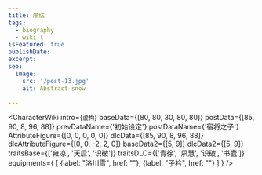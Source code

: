 ```yaml
---
title: 廖纮
tags:
  - biography
  - wiki-l
isFeatured: true
publishDate:
excerpt:
seo:
  image:
    src: '/post-13.jpg'
    alt: Abstract snow

---
```



<CharacterWiki
  intro={`虚构`}
  baseData={[80, 80, 30, 80, 80]}
  postData={[85, 90, 8, 96, 88]}
  prevDataName={'初始设定'}
  postDataName={'宿将之子'}
  AttributeFigure={[0, 0, 0, 0, 0]}
  dlcData={[85, 90, 8, 96, 88]}
  dlcAttributeFigure={[0, 0, -2, 2, 0]}
  baseData2={[5, 9]}
  dlcData2={[5, 9]}
  traitsBase={['雍凉', '天启', '识破']}
  traitsDLC={['青徐', '夙慧', '识破', '书蠹']}
  equipments={
    [
      {label: "洛川雪", href: ""},
      {label: "子衿", href: ""}
    ]
  }
/>
